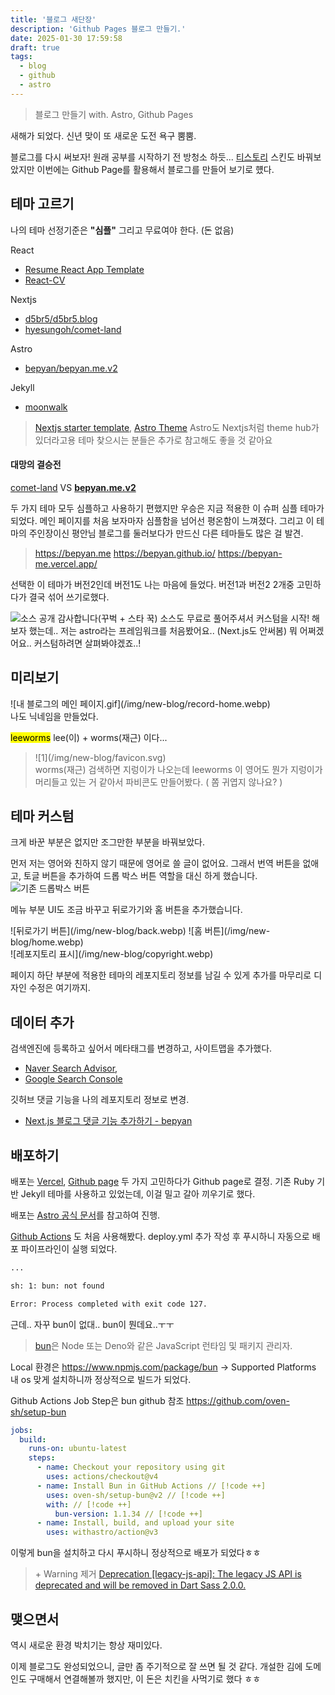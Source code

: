 ```yaml
---
title: '블로그 새단장'
description: 'Github Pages 블로그 만들기.'
date: 2025-01-30 17:59:58
draft: true
tags:
  - blog
  - github
  - astro
---
```


> 블로그 만들기 with. Astro, Github Pages

새해가 되었다.
신년 맞이 또 새로운 도전 욕구 뿜뿜.

블로그를 다시 써보자!
원래 공부를 시작하기 전 방청소 하듯... [티스토리](https://ljg960730.tistory.com/) 스킨도 바꿔보았지만
이번에는 Github Page를 활용해서 블로그를 만들어 보기로 헀다.

## 테마 고르기

나의 테마 선정기준은 **"심플"**
그리고 무료여야 한다. (돈 없음)

React
- [Resume React App Template](https://github.com/webeetle/resume-react-app?tab=readme-ov-file)
- [React-CV](https://github.com/sbayd/react-cv)

Nextjs
- [d5br5/d5br5.blog](https://github.com/d5br5/d5br5.blog)
- [hyesungoh/comet-land](https://github.com/hyesungoh/comet-land)

Astro
- [bepyan/bepyan.me.v2](https://github.com/bepyan/bepyan.me.v2)

Jekyll
- [moonwalk](https://github.com/abhinavs/moonwalk)

>
> [Nextjs starter template](https://vercel.com/templates/next.js), [Astro Theme](https://astro.build/themes/)
> Astro도 Nextjs처럼 theme hub가 있더라고용
> 테마 찾으시는 분들은 추가로 참고해도 좋을 것 같아요


#### 대망의 결승전
[comet-land](https://github.com/hyesungoh/comet-land) VS **[bepyan.me.v2](https://github.com/bepyan/bepyan.me.v2)**

두 가지 테마 모두 심플하고 사용하기 편했지만 우승은 지금 적용한 이 슈퍼 심플 테마가 되었다.
메인 페이지를 처음 보자마자 심플함을 넘어선 평온함이 느껴졌다.
그리고 이 테마의 주인장이신 평안님 블로그를 둘러보다가 만드신 다른 테마들도 많은 걸 발견.
> https://bepyan.me
> https://bepyan.github.io/
> https://bepyan-me.vercel.app/

선택한 이 테마가 버전2인데 버전1도 나는 마음에 들었다.
버전1과 버전2 2개중 고민하다가 결국 섞어 쓰기로했다.

![소스 공개 감사합니다(꾸벅 + 스타 꾹)](/img/new-blog/original-star.webp)
소스도 무료로 풀어주셔서 커스텀을 시작! 해보자 했는데..
저는 astro라는 프레임워크를 처음봤어요.. (Next.js도 안써봄)
뭐 어쩌겠어요.. 커스텀하려면 살펴봐야겠죠..!

## 미리보기
<div class="flex" style="gap:1px;">
    ![내 블로그의 메인 페이지.gif](/img/new-blog/record-home.webp)
</div>
나도 닉네임을 만들었다.

<mark>leeworms</mark> lee(이) + worms(재근) 이다...

>
> <div class="mx-auto flex gap-2">
>     ![1](/img/new-blog/favicon.svg)
> </div>
> worms(재근) 검색하면 지렁이가 나오는데
> leeworms 이 영어도 뭔가 지렁이가 머리들고 있는 거 같아서
> 파비콘도 만들어봤다. ( 쫌 귀엽지 않나요? )

## 테마 커스텀
크게 바꾼 부분은 없지만 조그만한 부분을 바꿔보았다.

먼저 저는 영어와 친하지 않기 때문에 영어로 쓸 글이 없어요.
그래서 번역 버튼을 없애고, 토글 버튼을 추가하여 드롭 박스 버튼 역할을 대신 하게 했습니다.
![기존 드롭박스 버튼](/img/new-blog/original-dropbox.webp)

메뉴 부분 UI도 조금 바꾸고 뒤로가기와 홈 버튼을 추가했습니다.
<div class="flex" style="gap:1px;">
    ![뒤로가기 버튼](/img/new-blog/back.webp)
    ![홈 버튼](/img/new-blog/home.webp)
</div>

<div class="flex" style="gap:1px;">
    ![레포지토리 표시](/img/new-blog/copyright.webp)
</div>

페이지 하단 부분에 적용한 테마의 레포지토리 정보를 남길 수 있게 추가를 마무리로 디자인 수정은 여기까지.


## 데이터 추가

검색엔진에 등록하고 싶어서 메타태그를 변경하고, 사이트맵을 추가했다.
- [Naver Search Advisor](https://searchadvisor.naver.com/),
- [Google Search Console](https://search.google.com/search-console)

깃허브 댓글 기능을 나의 레포지토리 정보로 변경.
- [Next.js 블로그 댓글 기능 추가하기 - bepyan](https://bepyan.github.io/blog/nextjs-blog/6-comments)


## 배포하기
배포는 [Vercel](https://vercel.com/), [Github page](https://pages.github.com/) 두 가지 고민하다가 Github page로 결정.
기존 Ruby 기반 Jekyll 테마를 사용하고 있었는데, 이걸 밀고 갈아 끼우기로 했다.

배포는 [Astro 공식 문서](https://docs.astro.build/ko/guides/deploy/github)를 참고하여 진행.

[Github Actions](https://github.com/features/actions) 도 처음 사용해봤다.
deploy.yml 추가 작성 후 푸시하니 자동으로 배포 파이프라인이 실행 되었다.

```bash
...

sh: 1: bun: not found

Error: Process completed with exit code 127.
```
근데.. 자꾸 bun이 없대.. bun이 뭔데요..ㅜㅜ

>[bun](https://bun.sh/)은 Node 또는 Deno와 같은 JavaScript 런타임 및 패키지 관리자.

Local 환경은
https://www.npmjs.com/package/bun -> Supported Platforms
내 os 맞게 설치하니까 정상적으로 빌드가 되었다.

Github Actions Job Step은  bun github 참조
https://github.com/oven-sh/setup-bun


```yaml title="deploy.yml" caption="Bun 설치 Step 추가"
jobs:
  build:
    runs-on: ubuntu-latest
    steps:
      - name: Checkout your repository using git
        uses: actions/checkout@v4
      - name: Install Bun in GitHub Actions // [!code ++]
        uses: oven-sh/setup-bun@v2 // [!code ++]
        with: // [!code ++]
          bun-version: 1.1.34 // [!code ++]
      - name: Install, build, and upload your site
        uses: withastro/action@v3
```



이렇게 bun을 설치하고 다시 푸시하니 정상적으로 배포가 되었다ㅎㅎ

> \+ Warning 제거
> [Deprecation [legacy-js-api]: The legacy JS API is deprecated and will be removed in Dart Sass 2.0.0.](https://www.fparedes.com/blog/solve-js-api-deprecation-in-dart-sass-in-astro/)


## 맺으면서

역시 새로운 환경 박치기는 항상 재미있다.

이제 블로그도 완성되었으니, 글만 좀 주기적으로 잘 쓰면 될 것 같다.
개설한 김에 도메인도 구매해서 연결해볼까 했지만, 이 돈은 치킨을 사먹기로 했다 ㅎㅎ
